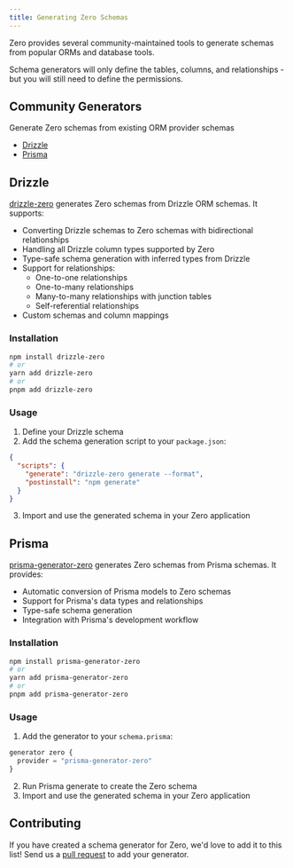 ```yaml
---
title: Generating Zero Schemas
---
```


Zero provides several community-maintained tools to generate schemas from popular ORMs and database tools.

<Note type="note" heading="Schema Generation">
  Schema generators will only define the tables, columns, and relationships -
  but you will still need to define the permissions.
</Note>

## Community Generators

Generate Zero schemas from existing ORM provider schemas

- [Drizzle](#drizzle-zero)
- [Prisma](#prisma-generator-zero)

## Drizzle

[drizzle-zero](https://github.com/BriefHQ/drizzle-zero) generates Zero schemas from Drizzle ORM schemas. It supports:

- Converting Drizzle schemas to Zero schemas with bidirectional relationships
- Handling all Drizzle column types supported by Zero
- Type-safe schema generation with inferred types from Drizzle
- Support for relationships:
  - One-to-one relationships
  - One-to-many relationships
  - Many-to-many relationships with junction tables
  - Self-referential relationships
- Custom schemas and column mappings

### Installation

```bash
npm install drizzle-zero
# or
yarn add drizzle-zero
# or
pnpm add drizzle-zero
```

### Usage

1. Define your Drizzle schema
2. Add the schema generation script to your `package.json`:

```json
{
  "scripts": {
    "generate": "drizzle-zero generate --format",
    "postinstall": "npm generate"
  }
}
```

3. Import and use the generated schema in your Zero application

## Prisma

[prisma-generator-zero](https://github.com/passionfroot/prisma-generator-zero) generates Zero schemas from Prisma schemas. It provides:

- Automatic conversion of Prisma models to Zero schemas
- Support for Prisma's data types and relationships
- Type-safe schema generation
- Integration with Prisma's development workflow

### Installation

```bash
npm install prisma-generator-zero
# or
yarn add prisma-generator-zero
# or
pnpm add prisma-generator-zero
```

### Usage

1. Add the generator to your `schema.prisma`:

```ts
generator zero {
  provider = "prisma-generator-zero"
}
```

2. Run Prisma generate to create the Zero schema
3. Import and use the generated schema in your Zero application

## Contributing

If you have created a schema generator for Zero, we'd love to add it to this list! Send us a [pull request](https://github.com/rocicorp/zero-docs/pulls) to add your generator.
